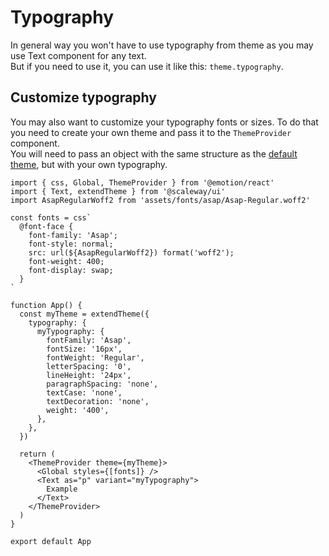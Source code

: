 
<Meta title="Customization/Typography" />

# Typography

In general way you won't have to use typography from theme as you may use Text component for any text. <br />
But if you need to use it, you can use it like this: `theme.typography`.

## Customize typography

You may also want to customize your typography fonts or sizes. To do that you need to create your own theme and pass it to the `ThemeProvider` component. <br />
You will need to pass an object with the same structure as the [default theme](https://github.com/scaleway/scaleway-ui/blob/main/src/theme/tokens/light.ts), but with your own typography.

```tsx
import { css, Global, ThemeProvider } from '@emotion/react'
import { Text, extendTheme } from '@scaleway/ui'
import AsapRegularWoff2 from 'assets/fonts/asap/Asap-Regular.woff2'

const fonts = css`
  @font-face {
    font-family: 'Asap';
    font-style: normal;
    src: url(${AsapRegularWoff2}) format('woff2');
    font-weight: 400;
    font-display: swap;
  }
`

function App() {
  const myTheme = extendTheme({
    typography: {
      myTypography: {
        fontFamily: 'Asap',
        fontSize: '16px',
        fontWeight: 'Regular',
        letterSpacing: '0',
        lineHeight: '24px',
        paragraphSpacing: 'none',
        textCase: 'none',
        textDecoration: 'none',
        weight: '400',
      },
    },
  })

  return (
    <ThemeProvider theme={myTheme}>
      <Global styles={[fonts]} />
      <Text as="p" variant="myTypography">
        Example
      </Text>
    </ThemeProvider>
  )
}

export default App
```
